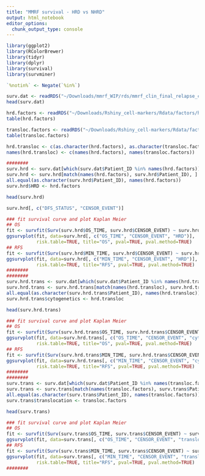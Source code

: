 ```yaml
---
title: "MMRF survival - HRD vs NHRD"
output: html_notebook
editor_options: 
  chunk_output_type: console
---
```


```r
library(ggplot2)
library(RColorBrewer)
library(tidyr)
library(dplyr)
library(survival)
library(survminer)

`%notin%` <- Negate(`%in%`)
```

```r
surv.dat <- readRDS("~/Downloads/mmrf_WIP/rds/mmrf_clin_final_relapse_censor.rds")
head(surv.dat)

hrd.factors <- readRDS("~/Downloads/Rshiny_cell-markers/Rdata/factors/hrd_factors.rds")
table(hrd.factors)

transloc.factors <- readRDS("~/Downloads/Rshiny_cell-markers/Rdata/factors/translocations_factors.rds")
table(transloc.factors)

hrd.transloc <- c(as.character(hrd.factors), as.character(transloc.factors))
names(hrd.transloc) <- c(names(hrd.factors), names(transloc.factors))

########
surv.hrd <- surv.dat[which(surv.dat$Patient_ID %in% names(hrd.factors)), ]
surv.hrd <- surv.hrd[match(names(hrd.factors), surv.hrd$Patient_ID), ] # reorder
all.equal(as.character(surv.hrd$Patient_ID), names(hrd.factors))
surv.hrd$HRD <- hrd.factors

head(surv.hrd)

surv.hrd[, c("DFS_STATUS", "CENSOR_EVENT")]

### fit survival curve and plot Kaplan Meier
## OS
fit <- survfit(Surv(surv.hrd$OS_TIME, surv.hrd$CENSOR_EVENT) ~ surv.hrd$HRD)
ggsurvplot(fit, data=surv.hrd[, c("OS_TIME", "CENSOR_EVENT", "HRD")], 
           risk.table=TRUE, title="OS", pval=TRUE, pval.method=TRUE)
## RFS
fit <- survfit(Surv(surv.hrd$MIN_TIME, surv.hrd$CENSOR_EVENT) ~ surv.hrd$HRD)
ggsurvplot(fit, data=surv.hrd[, c("MIN_TIME", "CENSOR_EVENT", "HRD")], 
           risk.table=TRUE, title="RFS", pval=TRUE, pval.method=TRUE)
########
########
surv.hrd.trans <- surv.dat[which(surv.dat$Patient_ID %in% names(hrd.transloc)), ]
surv.hrd.trans <- surv.hrd.trans[match(names(hrd.transloc), surv.hrd.trans$Patient_ID), ] # reorder
all.equal(as.character(surv.hrd.trans$Patient_ID), names(hrd.transloc))
surv.hrd.trans$cytogenetics <- hrd.transloc

head(surv.hrd.trans)

### fit survival curve and plot Kaplan Meier
## OS
fit <- survfit(Surv(surv.hrd.trans$OS_TIME, surv.hrd.trans$CENSOR_EVENT) ~ surv.hrd.trans$cytogenetics)
ggsurvplot(fit, data=surv.hrd.trans[, c("OS_TIME", "CENSOR_EVENT", "cytogenetics")], 
           risk.table=TRUE, title="OS", pval=TRUE, pval.method=TRUE)
## RFS
fit <- survfit(Surv(surv.hrd.trans$MIN_TIME, surv.hrd.trans$CENSOR_EVENT) ~ surv.hrd.trans$cytogenetics)
ggsurvplot(fit, data=surv.hrd.trans[, c("MIN_TIME", "CENSOR_EVENT", "cytogenetics")], 
           risk.table=TRUE, title="RFS", pval=TRUE, pval.method=TRUE)
########
########
surv.trans <- surv.dat[which(surv.dat$Patient_ID %in% names(transloc.factors)), ]
surv.trans <- surv.trans[match(names(transloc.factors), surv.trans$Patient_ID), ] # reorder
all.equal(as.character(surv.trans$Patient_ID), names(transloc.factors))
surv.trans$translocation <- transloc.factors

head(surv.trans)

### fit survival curve and plot Kaplan Meier
## OS
fit <- survfit(Surv(surv.trans$OS_TIME, surv.trans$CENSOR_EVENT) ~ surv.trans$translocation)
ggsurvplot(fit, data=surv.trans[, c("OS_TIME", "CENSOR_EVENT", "translocation")], risk.table=TRUE, title="OS", pval=TRUE, pval.method=TRUE)
## RFS
fit <- survfit(Surv(surv.trans$MIN_TIME, surv.trans$CENSOR_EVENT) ~ surv.trans$translocation)
ggsurvplot(fit, data=surv.trans[, c("MIN_TIME", "CENSOR_EVENT", "translocation")], 
           risk.table=TRUE, title="RFS", pval=TRUE, pval.method=TRUE)
########


```